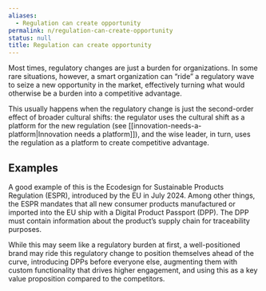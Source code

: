 ```yaml
---
aliases:
  - Regulation can create opportunity
permalink: n/regulation-can-create-opportunity
status: null
title: Regulation can create opportunity
---
```

Most times, regulatory changes are just a burden for organizations. In some rare situations, however, a smart organization can “ride” a regulatory wave to seize a new opportunity in the market, effectively turning what would otherwise be a burden into a competitive advantage.

This usually happens when the regulatory change is just the second-order effect of broader cultural shifts: the regulator uses the cultural shift as a platform for the new regulation (see [[innovation-needs-a-platform|Innovation needs a platform]]), and the wise leader, in turn, uses the regulation as a platform to create competitive advantage.

## Examples

A good example of this is the Ecodesign for Sustainable Products Regulation (ESPR), introduced by the EU in July 2024. Among other things, the ESPR mandates that all new consumer products manufactured or imported into the EU ship with a Digital Product Passport (DPP). The DPP must contain information about the product’s supply chain for traceability purposes.

While this may seem like a regulatory burden at first, a well-positioned brand may ride this regulatory change to position themselves ahead of the curve, introducing DPPs before everyone else, augmenting them with custom functionality that drives higher engagement, and using this as a key value proposition compared to the competitors.
